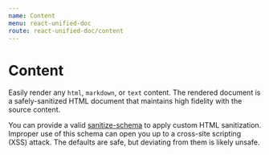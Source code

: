 ```yaml
---
name: Content
menu: react-unified-doc
route: react-unified-doc/content
---
```



# Content

Easily render any `html`, `markdown`, or `text` content.  The rendered document is a safely-sanitized HTML document that maintains high fidelity with the source content.

You can provide a valid [sanitize-schema](https://github.com/syntax-tree/hast-util-sanitize#schema) to apply custom HTML sanitization.  Improper use of this schema can open you up to a cross-site scripting (XSS) attack.  The defaults are safe, but deviating from them is likely unsafe.

<ExampleContent />
